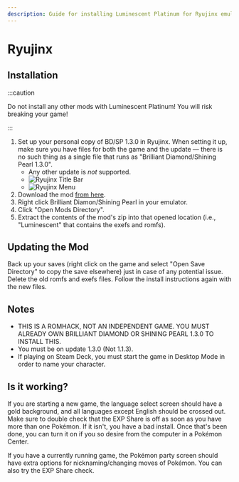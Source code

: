 ---
description: Guide for installing Luminescent Platinum for Ryujinx emulator. Recommended for any machine that can run it due to better accuracy and implementation to run mods.
---

# Ryujinx

## Installation

:::caution

Do not install any other mods with Luminescent Platinum! You will risk breaking your game!

:::

1. Set up your personal copy of BD/SP 1.3.0 in Ryujinx. When setting it up, make sure you have files for both the game and the update — there is no such thing as a single file that runs as "Brilliant Diamond/Shining Pearl 1.3.0".
    - Any other update is *not* supported.
    - ![Ryujinx Title Bar](/img/ryujinx1.png)
    - ![Ryujinx Menu](/img/ryujinx2.png)
2. Download the mod [from here](https://www.nexusmods.com/pokemonbdsp/mods/1).
3. Right click Brilliant Diamon/Shining Pearl in your emulator.
4. Click "Open Mods Directory".
5. Extract the contents of the mod's zip into that opened location (i.e., "Luminescent" that contains the exefs and romfs).

## Updating the Mod

Back up your saves (right click on the game and select "Open Save Directory" to copy the save elsewhere) just in case of any potential issue. Delete the old romfs and exefs files. Follow the install instructions again with the new files.

## Notes

- THIS IS A ROMHACK, NOT AN INDEPENDENT GAME. YOU MUST ALREADY OWN BRILLIANT DIAMOND OR SHINING PEARL 1.3.0 TO INSTALL THIS.
- You must be on update 1.3.0 (Not 1.1.3).
- If playing on Steam Deck, you must start the game in Desktop Mode in order to name your character.

## Is it working?

If you are starting a new game, the language select screen should have a gold background, and all languages except English should be crossed out. Make sure to double check that the EXP Share is off as soon as you have more than one Pokémon. If it isn't, you have a bad install. Once that's been done, you can turn it on if you so desire from the computer in a Pokémon Center.

If you have a currently running game, the Pokémon party screen should have extra options for nicknaming/changing moves of Pokémon. You can also try the EXP Share check.
